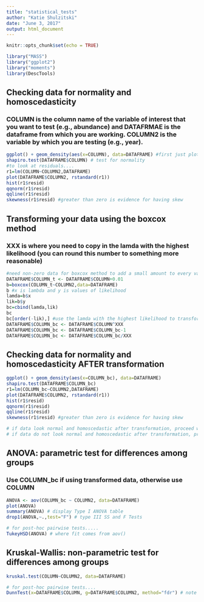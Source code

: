 ```yaml
---
title: "statistical_tests"
author: "Katie Shulzitski"
date: "June 3, 2017"
output: html_document
---
```


```r
knitr::opts_chunk$set(echo = TRUE)

library("MASS")
library("ggplot2")
library("moments")
library(DescTools)

```

## Checking data for normality and homoscedasticity

### COLUMN is the column name of the variable of interest that you want to test (e.g., abundance) and DATAFRMAE is the dataframe from which you are working. COLUMN2 is the variable by which you are testing (e.g., year).

```r

ggplot() + geom_density(aes(x=COLUMN), data=DATAFRAME) #first just plot the data to see what your distribution looks like
shapiro.test(DATAFRAME$COLUMN) # test for normality
#to look at residuals....
r1=lm(COLUMN~COLUMN2,DATAFRAME) 
plot(DATAFRAME$COLUMN2, rstandard(r1))
hist(r1$resid)
qqnorm(r1$resid)
qqline(r1$resid)
skewness(r1$resid) #greater than zero is evidence for having skew

```

## Transforming your data using the boxcox method

### XXX is where you need to copy in the lamda with the highest likelihood (you can round this number to something more reasonable)

```r

#need non-zero data for boxcox method to add a small amount to every value
DATAFRAME$COLUMN_t <- DATAFRAME$COLUMN+0.01 
b=boxcox(COLUMN_t~COLUMN2,data=DATAFRAME)
b #x is lambda and y is values of likelihood
lamda=b$x
lik=b$y
bc=cbind(lamda,lik)
bc
bc[order(-lik),] #use the lamda with the highest likelihood to transform your data
DATAFRAME$COLUMN_bc <- DATAFRAME$COLUMN^XXX 
DATAFRAME$COLUMN_bc <- DATAFRAME$COLUMN_bc-1 
DATAFRAME$COLUMN_bc <- DATAFRAME$COLUMN_bc/XXX

```

## Checking data for normality and homoscedasticity AFTER transformation

```r

ggplot() + geom_density(aes(x=COLUMN_bc), data=DATAFRAME)
shapiro.test(DATAFRAME$COLUMN_bc)
r1=lm(COLUMN_bc~COLUMN2,DATAFRAME)
plot(DATAFRAME$COLUMN2, rstandard(r1))
hist(r1$resid)
qqnorm(r1$resid)
qqline(r1$resid)
skewness(r1$resid) #greater than zero is evidence for having skew

# if data look normal and homoscedastic after transformation, proceed with parametric test
# if data do not look normal and homoscedastic after transformation, proceed with non-parametric test

```

## ANOVA: parametric test for differences among groups

### Use COLUMN_bc if using transformed data, otherwise use COLUMN

```r

ANOVA <- aov(COLUMN_bc ~ COLUMN2, data=DATAFRAME) 
plot(ANOVA)
summary(ANOVA) # display Type I ANOVA table
drop1(ANOVA,~.,test="F") # type III SS and F Tests 

# for post-hoc pairwise tests.....
TukeyHSD(ANOVA) # where fit comes from aov()

```

## Kruskal-Wallis: non-parametric test for differences among groups

```r

kruskal.test(COLUMN~COLUMN2, data=DATAFRAME)

# for post-hoc pairwise tests....
DunnTest(x=DATAFRAME$COLUMN, g=DATAFRAME$COLUMN2, method="fdr") # note that these p-values are one-sided values; for two-sided p-values they need to be doubled

```

